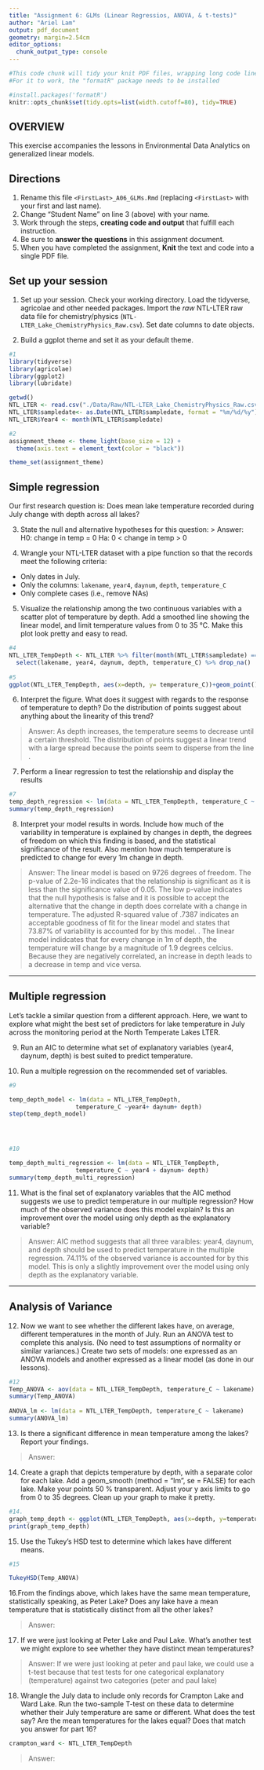 ```yaml
---
title: "Assignment 6: GLMs (Linear Regressios, ANOVA, & t-tests)"
author: "Ariel Lam"
output: pdf_document
geometry: margin=2.54cm
editor_options: 
  chunk_output_type: console
---
```


```r
#This code chunk will tidy your knit PDF files, wrapping long code lines
#For it to work, the "formatR" package needs to be installed

#install.packages('formatR')
knitr::opts_chunk$set(tidy.opts=list(width.cutoff=80), tidy=TRUE)
```

## OVERVIEW

This exercise accompanies the lessons in Environmental Data Analytics on generalized linear models. 

## Directions
1. Rename this file `<FirstLast>_A06_GLMs.Rmd` (replacing `<FirstLast>` with your first and last name).
2. Change "Student Name" on line 3 (above) with your name.
3. Work through the steps, **creating code and output** that fulfill each instruction.
4. Be sure to **answer the questions** in this assignment document.
5. When you have completed the assignment, **Knit** the text and code into a single PDF file.


## Set up your session 
1. Set up your session. Check your working directory. Load the tidyverse, agricolae and other needed packages. Import the *raw* NTL-LTER raw data file for chemistry/physics (`NTL-LTER_Lake_ChemistryPhysics_Raw.csv`). Set date columns to date objects.

2. Build a ggplot theme and set it as your default theme.

```r
#1
library(tidyverse)
library(agricolae)
library(ggplot2)
library(lubridate)

getwd()
NTL_LTER <- read.csv("./Data/Raw/NTL-LTER_Lake_ChemistryPhysics_Raw.csv", stringsAsFactors = TRUE)
NTL_LTER$sampledate<- as.Date(NTL_LTER$sampledate, format = "%m/%d/%y")
NTL_LTER$Year4 <- month(NTL_LTER$sampledate)

#2
assignment_theme <- theme_light(base_size = 12) +
  theme(axis.text = element_text(color = "black"))

theme_set(assignment_theme)

```

## Simple regression
Our first research question is: Does mean lake temperature recorded during July change with depth across all lakes?

3. State the null and alternative hypotheses for this question:
> Answer:
H0: change in temp = 0
Ha: 0 < change in temp > 0


4.  Wrangle your NTL-LTER dataset with a pipe function so that the records meet the following criteria: 
 * Only dates in July. 
 * Only the columns: `lakename`, `year4`, `daynum`, `depth`, `temperature_C`
 * Only complete cases (i.e., remove NAs)

5. Visualize the relationship among the two continuous variables with a scatter plot of temperature by depth. Add a smoothed line showing the linear model, and limit temperature values from 0 to 35 °C. Make this plot look pretty and easy to read.

```r
#4
NTL_LTER_TempDepth <- NTL_LTER %>% filter(month(NTL_LTER$sampledate) == "7") %>%
  select(lakename, year4, daynum, depth, temperature_C) %>% drop_na()
  
#5
ggplot(NTL_LTER_TempDepth, aes(x=depth, y= temperature_C))+geom_point()+geom_smooth(method=lm, se=FALSE)+ylim(c(0,35))


```


6. Interpret the figure. What does it suggest with regards to the response of temperature to depth? Do the distribution of points suggest about anything about the linearity of this trend?

> Answer: As depth increases, the temperature seems to decrease until a certain threshold. The distribution of points suggest a linear trend with a large spread because the points seem to disperse from the line .


7. Perform a linear regression to test the relationship and display the results

```r
#7
temp_depth_regression <- lm(data = NTL_LTER_TempDepth, temperature_C ~ depth)
summary(temp_depth_regression)

```


8. Interpret your model results in words. Include how much of the variability in temperature is explained by changes in depth, the degrees of freedom on which this finding is based, and the statistical significance of the result. Also mention how much temperature is predicted to change for every 1m change in depth. 

> Answer: The linear model is based on 9726 degrees of freedom. The p-value of 2.2e-16 indicates that the relationship is significant as it is less than the significance value of 0.05. The low p-value indicates that the null hypothesis is false and it is possible to accept the alternative that the change in depth does correlate with a change in temperature. The adjusted R-squared value of .7387 indicates an acceptable goodness of fit for the linear model and states that 73.87% of variability is accounted for by this model. . The linear model indidcates that for every change in 1m of depth, the temperature will change by a magnitude of 1.9 degrees celcius. Because they are negatively correlated, an increase in depth leads to a decrease in temp and vice versa. 


---

## Multiple regression
Let's tackle a similar question from a different approach. Here, we want to explore what might the best set of predictors for lake temperature in July across the monitoring period at the North Temperate Lakes LTER. 


9. Run an AIC to determine what set of explanatory variables (year4, daynum, depth) is best suited to predict temperature.

10. Run a multiple regression on the recommended set of variables. 

```r
#9

temp_depth_model <- lm(data = NTL_LTER_TempDepth, 
                   temperature_C ~year4+ daynum+ depth)
step(temp_depth_model)




#10

temp_depth_multi_regression <- lm(data = NTL_LTER_TempDepth, 
                   temperature_C ~ year4 + daynum+ depth)
summary(temp_depth_multi_regression)

```

11. What is the final set of explanatory variables that the AIC method suggests we use to predict temperature in our multiple regression? How much of the observed variance does this model explain? Is this an improvement over the model using only depth as the explanatory variable?

> Answer: AIC method suggests that all three varaibles: year4, daynum, and depth should be used to predict temperature in the multiple regression. 74.11% of the observed variance is accounted for by this model. This is only a slightly improvement over the model using only depth as the explanatory variable. 



---
## Analysis of Variance

12. Now we want to see whether the different lakes have, on average, different temperatures in the month of July. Run an ANOVA test to complete this analysis. (No need to test assumptions of normality or similar variances.) Create two sets of models: one expressed as an ANOVA models and another expressed as a linear model (as done in our lessons).

```r
#12
Temp_ANOVA <- aov(data = NTL_LTER_TempDepth, temperature_C ~ lakename)
summary(Temp_ANOVA)
  
ANOVA_lm <- lm(data = NTL_LTER_TempDepth, temperature_C ~ lakename)
summary(ANOVA_lm)

```

13. Is there a significant difference in mean temperature among the lakes? Report your findings. 

> Answer: 



14. Create a graph that depicts temperature by depth, with a separate color for each lake. Add a geom_smooth (method = "lm", se = FALSE) for each lake. Make your points 50 % transparent. Adjust your y axis limits to go from 0 to 35 degrees. Clean up your graph to make it pretty. 

```r
#14.
graph_temp_depth <- ggplot(NTL_LTER_TempDepth, aes(x=depth, y=temperature_C))+geom_point(aes(color=lakename),alpha = 0.5)+geom_smooth(method="lm", se= FALSE)+ylim(c(0,35))+xlab("Depth (m)")+ylab("Temperature (C)")
print(graph_temp_depth)

```

15. Use the Tukey's HSD test to determine which lakes have different means.

```r
#15

TukeyHSD(Temp_ANOVA)

```

16.From the findings above, which lakes have the same mean temperature, statistically speaking, as Peter Lake? Does any lake have a mean temperature that is statistically distinct from all the other lakes?

>Answer:

 

17. If we were just looking at Peter Lake and Paul Lake. What's another test we might explore to see whether they have distinct mean temperatures? 

>Answer: If we were just looking at peter and paul lake, we could use a t-test because that test tests for one categorical explanatory (temperature) against two categories (peter and paul lake)



18. Wrangle the July data to include only records for Crampton Lake and Ward Lake. Run the two-sample T-test on these data to determine whether their July temperature are same or different. What does the test say? Are the mean temperatures for the lakes equal? Does that match you answer for part 16?

```r
crampton_ward <- NTL_LTER_TempDepth

```

>Answer: 
